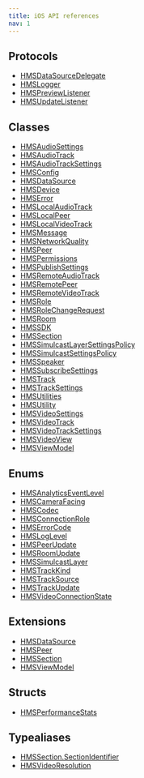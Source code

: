 ```yaml
---
title: iOS API references
nav: 1
---
```


## Protocols

-   [HMSDataSourceDelegate](/api-references/ios/v2/protocols/HMSDataSourceDelegate)
-   [HMSLogger](/api-references/ios/v2/protocols/HMSLogger)
-   [HMSPreviewListener](/api-references/ios/v2/protocols/HMSPreviewListener)
-   [HMSUpdateListener](/api-references/ios/v2/protocols/HMSUpdateListener)

## Classes

-   [HMSAudioSettings](/api-references/ios/v2/classes/HMSAudioSettings)
-   [HMSAudioTrack](/api-references/ios/v2/classes/HMSAudioTrack)
-   [HMSAudioTrackSettings](/api-references/ios/v2/classes/HMSAudioTrackSettings)
-   [HMSConfig](/api-references/ios/v2/classes/HMSConfig)
-   [HMSDataSource](/api-references/ios/v2/classes/HMSDataSource)
-   [HMSDevice](/api-references/ios/v2/classes/HMSDevice)
-   [HMSError](/api-references/ios/v2/classes/HMSError)
-   [HMSLocalAudioTrack](/api-references/ios/v2/classes/HMSLocalAudioTrack)
-   [HMSLocalPeer](/api-references/ios/v2/classes/HMSLocalPeer)
-   [HMSLocalVideoTrack](/api-references/ios/v2/classes/HMSLocalVideoTrack)
-   [HMSMessage](/api-references/ios/v2/classes/HMSMessage)
-   [HMSNetworkQuality](/api-references/ios/v2/classes/HMSNetworkQuality)
-   [HMSPeer](/api-references/ios/v2/classes/HMSPeer)
-   [HMSPermissions](/api-references/ios/v2/classes/HMSPermissions)
-   [HMSPublishSettings](/api-references/ios/v2/classes/HMSPublishSettings)
-   [HMSRemoteAudioTrack](/api-references/ios/v2/classes/HMSRemoteAudioTrack)
-   [HMSRemotePeer](/api-references/ios/v2/classes/HMSRemotePeer)
-   [HMSRemoteVideoTrack](/api-references/ios/v2/classes/HMSRemoteVideoTrack)
-   [HMSRole](/api-references/ios/v2/classes/HMSRole)
-   [HMSRoleChangeRequest](/api-references/ios/v2/classes/HMSRoleChangeRequest)
-   [HMSRoom](/api-references/ios/v2/classes/HMSRoom)
-   [HMSSDK](/api-references/ios/v2/classes/HMSSDK)
-   [HMSSection](/api-references/ios/v2/classes/HMSSection)
-   [HMSSimulcastLayerSettingsPolicy](/api-references/ios/v2/classes/HMSSimulcastLayerSettingsPolicy)
-   [HMSSimulcastSettingsPolicy](/api-references/ios/v2/classes/HMSSimulcastSettingsPolicy)
-   [HMSSpeaker](/api-references/ios/v2/classes/HMSSpeaker)
-   [HMSSubscribeSettings](/api-references/ios/v2/classes/HMSSubscribeSettings)
-   [HMSTrack](/api-references/ios/v2/classes/HMSTrack)
-   [HMSTrackSettings](/api-references/ios/v2/classes/HMSTrackSettings)
-   [HMSUtilities](/api-references/ios/v2/classes/HMSUtilities)
-   [HMSUtility](/api-references/ios/v2/classes/HMSUtility)
-   [HMSVideoSettings](/api-references/ios/v2/classes/HMSVideoSettings)
-   [HMSVideoTrack](/api-references/ios/v2/classes/HMSVideoTrack)
-   [HMSVideoTrackSettings](/api-references/ios/v2/classes/HMSVideoTrackSettings)
-   [HMSVideoView](/api-references/ios/v2/classes/HMSVideoView)
-   [HMSViewModel](/api-references/ios/v2/classes/HMSViewModel)

## Enums

-   [HMSAnalyticsEventLevel](/api-references/ios/v2/enums/HMSAnalyticsEventLevel)
-   [HMSCameraFacing](/api-references/ios/v2/enums/HMSCameraFacing)
-   [HMSCodec](/api-references/ios/v2/enums/HMSCodec)
-   [HMSConnectionRole](/api-references/ios/v2/enums/HMSConnectionRole)
-   [HMSErrorCode](/api-references/ios/v2/enums/HMSErrorCode)
-   [HMSLogLevel](/api-references/ios/v2/enums/HMSLogLevel)
-   [HMSPeerUpdate](/api-references/ios/v2/enums/HMSPeerUpdate)
-   [HMSRoomUpdate](/api-references/ios/v2/enums/HMSRoomUpdate)
-   [HMSSimulcastLayer](/api-references/ios/v2/enums/HMSSimulcastLayer)
-   [HMSTrackKind](/api-references/ios/v2/enums/HMSTrackKind)
-   [HMSTrackSource](/api-references/ios/v2/enums/HMSTrackSource)
-   [HMSTrackUpdate](/api-references/ios/v2/enums/HMSTrackUpdate)
-   [HMSVideoConnectionState](/api-references/ios/v2/enums/HMSVideoConnectionState)

## Extensions

-   [HMSDataSource](/ios/extensions/HMSDataSource)
-   [HMSPeer](/ios/extensions/HMSPeer)
-   [HMSSection](/ios/extensions/HMSSection)
-   [HMSViewModel](/ios/extensions/HMSViewModel)

## Structs

-   [HMSPerformanceStats](/api-references/ios/v2/structs/HMSPerformanceStats)

## Typealiases

-   [HMSSection.SectionIdentifier](/api-references/ios/v2/typealiases/HMSSectionSectionIdentifier)
-   [HMSVideoResolution](/api-references/ios/v2/typealiases/HMSVideoResolution)
